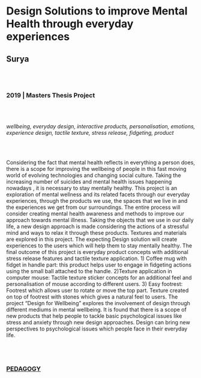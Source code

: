 # Design Solutions to improve Mental Health through everyday experiences
## Surya

<br/><br/>

### 2019 | Masters Thesis Project

<br/><br/>

*wellbeing, everyday design, interactive products, personalisation, emotions, experience design, tactile texture, stress release, fidgeting, product*

<br/><br/>

Considering the fact that mental health reflects in everything a person does, there is a scope for improving the wellbeing of people in this fast moving world of evolving technologies and changing social culture. Taking the increasing number of suicides and mental health issues happening nowadays , it is necessary to stay mentally healthy. This project is an exploration of mental wellness and its related facets through our everyday experiences, through the products we use, the spaces that we live in and the experiences we get from our surroundings. 
The entire process will consider creating mental health awareness and methods to improve our approach towards mental illness. Taking the objects that we use in our daily life, a new design approach is made considering the actions of a stressful mind and ways to relax it through these products. Textures and materials are explored in this project. The expecting Design solution will create experiences to the users which will help them to stay mentally healthy.
The final outcome of this project is everyday product concepts with additional stress release features and tactile texture application. 1) Coffee mug with fidget in handle part: this product helps user to engage in fidgeting actions using the small ball attached to the handle. 2)Texture application in computer mouse: Tactile texture sticker concepts for an additional feel and personalisation of mouse according to different users. 3) Easy footrest: Footrest which allows user to rotate or move the top part. Texture created on top of footrest with stones which gives a natural feel to users. The project “Design for Wellbeing” explores the involvement of design through different mediums in mental wellbeing. It is found that there is a scope of new products that help people to tackle basic psychological issues like stress and anxiety through new design approaches. Design can bring new perspectives to psychological issues which people face in their everyday life.

<br/><br/>

### [PEDAGOGY](/research-groups/pedagogy)
